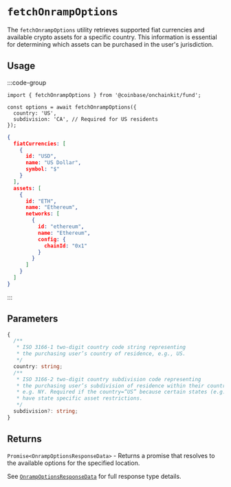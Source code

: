 # `fetchOnrampOptions`

The `fetchOnrampOptions` utility retrieves supported fiat currencies and available crypto assets for a specific country. This information is essential for determining which assets can be purchased in the user's jurisdiction.

## Usage

:::code-group

```tsx twoslash [code]
import { fetchOnrampOptions } from '@coinbase/onchainkit/fund';

const options = await fetchOnrampOptions({
  country: 'US',
  subdivision: 'CA', // Required for US residents
});
```

```json [return value]
{
  fiatCurrencies: [
    {
      id: "USD",
      name: "US Dollar",
      symbol: "$"
    }
  ],
  assets: [
    {
      id: "ETH",
      name: "Ethereum",
      networks: [
        {
          id: "ethereum",
          name: "Ethereum",
          config: {
            chainId: "0x1"
          }
        }
      ]
    }
  ]
}
```

:::

## Parameters

```typescript
{
  /**
   * ISO 3166-1 two-digit country code string representing
   * the purchasing user’s country of residence, e.g., US.
   */
  country: string;
  /**
   * ISO 3166-2 two-digit country subdivision code representing
   * the purchasing user’s subdivision of residence within their country,
   * e.g. NY. Required if the country=“US” because certain states (e.g., NY)
   * have state specific asset restrictions.
   */
  subdivision?: string;
}
```

## Returns

`Promise<OnrampOptionsResponseData>` - Returns a promise that resolves to the available options for the specified location.

See [`OnrampOptionsResponseData`](/builderkits/onchainkit/fund/types#onrampoptionsresponsedata) for full response type details.
